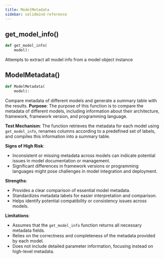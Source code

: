 ```yaml
---
title: ModelMetadata
sidebar: validmind-reference
---
```


## get_model_info[()]{.muted}

<!-- module.qmd.jinja2 - module level function alias -->

```python
def get_model_info(
    model):
```

Attempts to extract all model info from a model object instance

## ModelMetadata[()]{.muted}

<!-- function.qmd.jinja2 - function signature -->

```python
def ModelMetadata(
    model):
```

Compare metadata of different models and generate a summary table with the results. **Purpose**: The purpose of this function is to compare the metadata of different models, including information about their architecture, framework, framework version, and programming language.

**Test Mechanism**: The function retrieves the metadata for each model using `get_model_info`, renames columns according to a predefined set of labels, and compiles this information into a summary table.

**Signs of High Risk**:

- Inconsistent or missing metadata across models can indicate potential issues in model documentation or management.
- Significant differences in framework versions or programming languages might pose challenges in model integration and deployment.

**Strengths**:

- Provides a clear comparison of essential model metadata.
- Standardizes metadata labels for easier interpretation and comparison.
- Helps identify potential compatibility or consistency issues across models.

**Limitations**:

- Assumes that the `get_model_info` function returns all necessary metadata fields.
- Relies on the correctness and completeness of the metadata provided by each model.
- Does not include detailed parameter information, focusing instead on high-level metadata.
